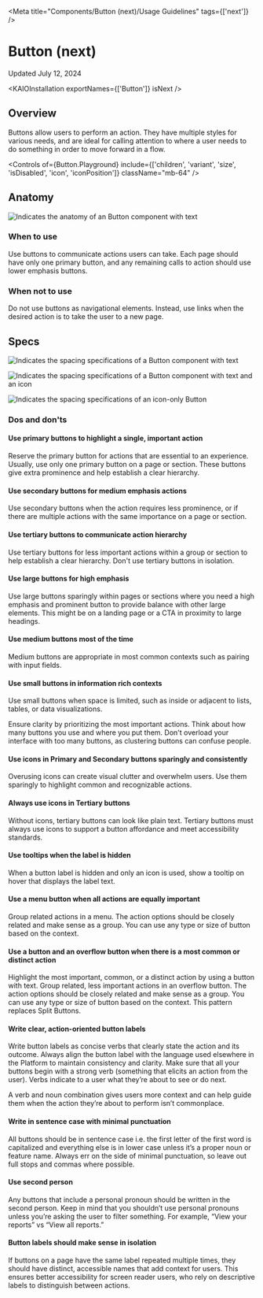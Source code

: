 
<Meta title="Components/Button (next)/Usage Guidelines" tags={['next']} />

# Button (next)

Updated July 12, 2024

<ResourceLinks
  sourceCode="https://github.com/cultureamp/kaizen-design-system/tree/main/packages/components/src/__next__/Button"
  figma="https://www.figma.com/design/eZKEE5kXbEMY3lx84oz8iN/branch/sPhYSlgPScLOAOYfAbkaI5/%F0%9F%92%9C-Heart-UI-Kit?node-id=1929-17364&node-type=canvas&m=dev"
  apiSpecification="/?path=/docs/actions-button-button-next-api-specification--docs"
/>

<KAIOInstallation exportNames={['Button']} isNext />

## Overview

Buttons allow users to perform an action. They have multiple styles for various needs, and are ideal for calling attention to where a user needs to do something in order to move forward in a flow.

<Canvas of={Button.Playground} />

<Controls
  of={Button.Playground}
  include={['children', 'variant', 'size', 'isDisabled', 'icon', 'iconPosition']}
  className="mb-64"
/>

## Anatomy

<img
  src={ButtonAnatomy}
  alt="Indicates the anatomy of an Button component with text"
  className="my-auto"
/>

### When to use

Use buttons to communicate actions users can take. Each page should have only one primary button, and any remaining calls to action should use lower emphasis buttons.

### When not to use

Do not use buttons as navigational elements. Instead, use links when the desired action is to take the user to a new page.

## Specs

<img
  src={ButtonSpec}
  alt="Indicates the spacing specifications of a Button component with text"
  className="my-auto"
/>

<img
  src={ButtonIconSpec}
  alt="Indicates the spacing specifications of a Button component with text and an icon"
  className="my-auto"
/>

<img
  src={ButtonIconOnlySpec}
  alt="Indicates the spacing specifications of an icon-only Button"
  className="my-auto"
/>

### Dos and don'ts

#### Use primary buttons to highlight a single, important action

Reserve the primary button for actions that are essential to an experience. Usually, use only one primary button on a page or section. These buttons give extra prominence and help establish a clear hierarchy.

<DosAndDonts>
  <DoOrDont story={Button.DoExamplePrimaryAndSecondary} />
  <DoOrDont story={Button.DontExamplePrimaryAndSecondary} isDont />
</DosAndDonts>

#### Use secondary buttons for medium emphasis actions

Use secondary buttons when the action requires less prominence, or if there are multiple actions with the same importance on a page or section.

#### Use tertiary buttons to communicate action hierarchy

Use tertiary buttons for less important actions within a group or section to help establish a clear hierarchy. Don't use tertiary buttons in isolation.

#### Use large buttons for high emphasis

Use large buttons sparingly within pages or sections where you need a high emphasis and prominent button to provide balance with other large elements. This might be on a landing page or a CTA in proximity to large headings.

<DosAndDonts>
  <DoOrDont story={Button.DoExampleCta} />
</DosAndDonts>

#### Use medium buttons most of the time

Medium buttons are appropriate in most common contexts such as pairing with input fields.

<DosAndDonts>
  <DoOrDont story={Button.DoExampleDefaultToMediumSize} />
  <DoOrDont story={Button.DontExampleDefaultToMediumSize} isDont />
</DosAndDonts>

#### Use small buttons in information rich contexts

Use small buttons when space is limited, such as inside or adjacent to lists, tables, or data visualizations.

Ensure clarity by prioritizing the most important actions. Think about how many buttons you use and where you put them. Don't overload your interface with too many buttons, as clustering buttons can confuse people.

#### Use icons in Primary and Secondary buttons sparingly and consistently

Overusing icons can create visual clutter and overwhelm users. Use them sparingly to highlight common and recognizable actions.

<DosAndDonts>
  <DoOrDont story={Button.DoExampleUseIconsSparingly} />
  <DoOrDont story={Button.DontExampleUseIconsSparingly} isDont />
</DosAndDonts>

#### Always use icons in Tertiary buttons

Without icons, tertiary buttons can look like plain text. Tertiary buttons must always use icons to support a button affordance and meet accessibility standards.

<DosAndDonts>
  <DoOrDont story={Button.DoExampleTertiaryButtonWithIcons} />
  <DoOrDont story={Button.DontExampleTertiaryButtonWithIcons} isDont />
</DosAndDonts>

#### Use tooltips when the label is hidden

When a button label is hidden and only an icon is used, show a tooltip on hover that displays the label text.

<DosAndDonts>
  <DoOrDont story={Button.DoExampleUseTooltips} />
  <DoOrDont story={Button.DontExampleUseTooltips} isDont />
</DosAndDonts>

#### Use a menu button when all actions are equally important

Group related actions in a menu. The action options should be closely related and make sense as a group. You can use any type or size of button based on the context.

<DosAndDonts>
  <DoOrDont story={Button.DoExampleMenuButton} />
</DosAndDonts>

#### Use a button and an overflow button when there is a most common or distinct action

Highlight the most important, common, or a distinct action by using a button with text. Group related, less important actions in an overflow button. The action options should be closely related and make sense as a group. You can use any type or size of button based on the context. This pattern replaces Split Buttons.

<DosAndDonts>
  <DoOrDont story={Button.DoExampleKebabMenuButton} />
</DosAndDonts>

#### Write clear, action-oriented button labels

Write button labels as concise verbs that clearly state the action and its outcome. Always align the button label with the language used elsewhere in the Platform to maintain consistency and clarity.
Make sure that all your buttons begin with a strong verb (something that elicits an action from the user). Verbs indicate to a user what they’re about to see or do next.

<DosAndDonts>
  <DoOrDont story={Button.DoExampleClearAndConciseLabels} />
  <DoOrDont story={Button.DontExampleClearAndConciseLabels} isDont />
</DosAndDonts>

A verb and noun combination gives users more context and can help guide them when the action they’re about to perform isn’t commonplace.

<DosAndDonts>
  <DoOrDont story={Button.DoExampleDeclareContext} />
  <DoOrDont story={Button.DontExampleDeclareContext} isDont />
</DosAndDonts>

#### Write in sentence case with minimal punctuation

All buttons should be in sentence case i.e. the first letter of the first word is capitalized and everything else is in lower case unless it’s a proper noun or feature name. Always err on the side of minimal punctuation, so leave out full stops and commas where possible.

<DosAndDonts>
  <DoOrDont story={Button.DoExampleMinimalPunctuation} />
  <DoOrDont story={Button.DontExampleMinimalPunctuation} isDont />
</DosAndDonts>

#### Use second person

Any buttons that include a personal pronoun should be written in the second person. Keep in mind that you shouldn’t use personal pronouns unless you’re asking the user to filter something. For example, “View your reports” vs “View all reports.”

<DosAndDonts>
  <DoOrDont story={Button.DoExampleSecondPerson} />
  <DoOrDont story={Button.DontExampleSecondPerson} isDont />
</DosAndDonts>

#### Button labels should make sense in isolation

If buttons on a page have the same label repeated multiple times, they should have distinct, accessible names that add context for users. This ensures better accessibility for screen reader users, who rely on descriptive labels to distinguish between actions.

<DosAndDonts>
  <DoOrDont story={Button.DoExampleFunctionalLabels} />
  <DoOrDont story={Button.DontExampleFunctionalLabels} isDont />
</DosAndDonts>
